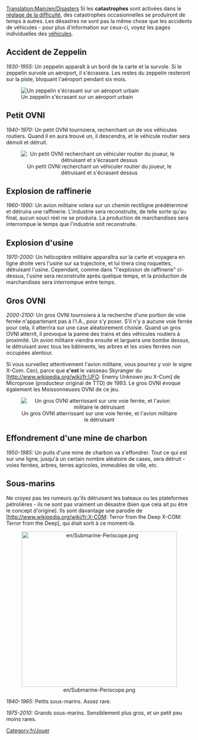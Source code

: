 [[Translation:Main/en/Disasters]]{{fr/Table des matières}}
Si les '''catastrophes''' sont activées dans le [[Main/fr/Difficulté|réglage de la difficulté]], des catastrophes occasionnelles se produiront de temps à autres. Les désastres ne sont pas la même chose que les accidents de véhicules - pour plus d'information sur ceux-ci, voyez les pages individuelles des [[Main/fr/Véhicules|véhicules]].

== Accident de Zeppelin ==
''1930-1955:''
Un zeppelin apparaît à un bord de la carte et la survole. Si le zeppelin survole un aéroport, il s'écrasera. Les restes du zeppelin resteront sur la piste, bloquant l'aéroport pendant six mois.

[[File:en/Zeppelin.png|center|frame|Un zeppelin s'écrasant sur un aéroport urbain]]

== Petit OVNI ==
''1940-1970:''
Un petit OVNI tournoiera, recherchant un de vos véhicules routiers. Quand il en aura trouvé un, il descendra, et le véhicule routier sera démoli et détruit.

<center>[[File:en/Smallufo.png|center|none|frame|Un petit OVNI recherchant un véhiculer routier du joueur, le détruisant et s'écrasant dessus]]</center>

== Explosion de raffinerie ==
''1960-1990:''
Un avion militaire volera sur un chemin rectiligne prédéterminé et détruira une raffinerie. L'industrie sera reconstruite, de telle sorte qu'au final, aucun souci réel ne se produira. La production de marchandises sera interrompue le temps que l'industrie soit reconstruite.

== Explosion d'usine ==
''1970-2000:''
Un hélicoptère militaire apparaîtra sur la carte et voyagera en ligne droite vers l'usine sur sa trajectoire, et lui tirera cinq roquettes, détruisant l'usine. Cependant, comme dans "l'explosion de raffinerie" ci-dessus, l'usine sera reconstruite après quelque temps, et la production de marchandises sera interrompue entre temps.

== Gros OVNI ==
''2000-2100:''
Un gros OVNI tournoiera à la recherche d'une portion de voie ferrée n'appartenant pas à l'I.A., pour s'y poser. S'il n'y a aucune voie ferrée pour cela, il atterrira sur une case aléatoirement choisie. Quand un gros OVNI atterrit, il provoque la panne des trains et des véhicules routiers à proximité. Un avion militaire viendra ensuite et larguera une bombe dessus, le détruisant avec tous les bâtiments, les arbres et les voies ferrées non occupées alentour.

Si vous surveillez attentivement l'avion militaire, vous pourrez y voir le signe X-Com. Ceci, parce que '''c'est''' le vaisseau Skyranger du [http://www.wikipedia.org/wiki/fr:UFO: Enemy Unknown jeu X-Com] de Microprose (producteur original de TTD) de 1993. Le gros OVNI évoque également les Moissonneuses OVNI de ce jeu.

<center>[[File:en/Largeufo.png|center|none|frame|Un gros OVNI atterrissant sur une voie ferrée, et l'avion militaire le détruisant]]</center>

== Effondrement d'une mine de charbon ==
''1950-1985:''
Un puits d'une mine de charbon va s'effondrer. Tout ce qui est sur une ligne, jusqu'à un certain nombre aléatoire de cases, sera détruit - voies ferrées, arbres, terres agricoles, immeubles de ville, etc.

== Sous-marins ==
Ne croyez pas les rumeurs qu'ils détruisent les bateaux ou les plateformes pétrolières - ils ne sont pas vraiment un désastre (bien que cela ait pu être le concept d'origine). Ils sont davantage une parodie de [http://www.wikipedia.org/wiki/fr:X-COM: Terror from the Deep X-COM: Terror from the Deep], qui était sorti à ce moment-là.

<center>[[File:en/Submarine-Periscope.png|center|420px]]</center>

''1940-1965:'' Petits sous-marins. Assez rare.

''1975-2010:'' Grands sous-marins. Sensiblement plus gros, et un petit peu moins rares.

[[Category:fr/Jouer]]